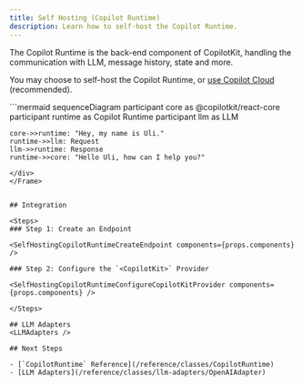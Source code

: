 ```yaml
---
title: Self Hosting (Copilot Runtime)
description: Learn how to self-host the Copilot Runtime.
---
```



The Copilot Runtime is the back-end component of CopilotKit, handling the communication with LLM, message history, state and more.

You may choose to self-host the Copilot Runtime, or [use Copilot Cloud](https://cloud.copilotkit.ai) (recommended).

<Frame>
  <div className="w-full pb-4">
  ```mermaid
  sequenceDiagram
    participant core as @copilotkit/react-core
    participant runtime as Copilot Runtime
    participant llm as LLM

    core->>runtime: "Hey, my name is Uli."
    runtime->>llm: Request
    llm->>runtime: Response
    runtime->>core: "Hello Uli, how can I help you?"
  ```
  </div>
</Frame>


## Integration

<Steps>
  ### Step 1: Create an Endpoint

  <SelfHostingCopilotRuntimeCreateEndpoint components={props.components} />

  ### Step 2: Configure the `<CopilotKit>` Provider

  <SelfHostingCopilotRuntimeConfigureCopilotKitProvider components={props.components} />

</Steps>

## LLM Adapters 
<LLMAdapters />

## Next Steps

- [`CopilotRuntime` Reference](/reference/classes/CopilotRuntime)
- [LLM Adapters](/reference/classes/llm-adapters/OpenAIAdapter)